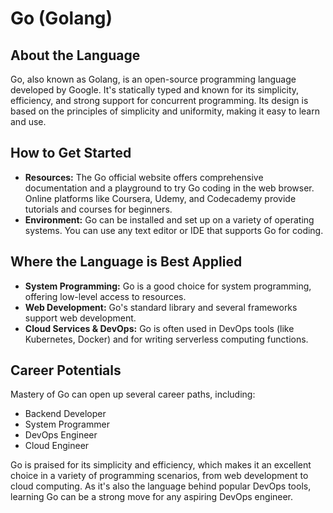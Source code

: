 # Go (Golang)

## About the Language

Go, also known as Golang, is an open-source programming language developed by Google. It's statically typed and known for its simplicity, efficiency, and strong support for concurrent programming. Its design is based on the principles of simplicity and uniformity, making it easy to learn and use.

## How to Get Started

- **Resources:** The Go official website offers comprehensive documentation and a playground to try Go coding in the web browser. Online platforms like Coursera, Udemy, and Codecademy provide tutorials and courses for beginners.
- **Environment:** Go can be installed and set up on a variety of operating systems. You can use any text editor or IDE that supports Go for coding.

## Where the Language is Best Applied

- **System Programming:** Go is a good choice for system programming, offering low-level access to resources.
- **Web Development:** Go's standard library and several frameworks support web development.
- **Cloud Services & DevOps:** Go is often used in DevOps tools (like Kubernetes, Docker) and for writing serverless computing functions.

## Career Potentials

Mastery of Go can open up several career paths, including:

- Backend Developer
- System Programmer
- DevOps Engineer
- Cloud Engineer

Go is praised for its simplicity and efficiency, which makes it an excellent choice in a variety of programming scenarios, from web development to cloud computing. As it's also the language behind popular DevOps tools, learning Go can be a strong move for any aspiring DevOps engineer.
